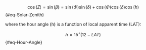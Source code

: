 
$$
\cos(Z) = \sin(\beta) = \sin(\Phi)\sin(\delta)+\cos(\Phi)\cos(\delta)\cos(h)
$${#eq-Solar-Zenith}

where the hour angle (h) is a function of local apparent time (LAT):

$$
h = 15^{\circ}(12-LAT)
$${#eq-Hour-Angle}
